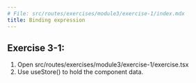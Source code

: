 ```yaml
---
# File: src/routes/exercises/module3/exercise-1/index.mdx
title: Binding expression
---
```



## Exercise 3-1:

1. Open src/routes/exercises/module3/exercise-1/exercise.tsx
2. Use useStore() to hold the component data.

<Exercise />
